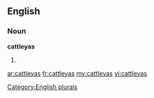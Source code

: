 ==English==

===Noun===
'''cattleyas'''

# {{plural of|[[cattleya]]}}

[[Category:English plurals]]

[[ar:cattleyas]]
[[fr:cattleyas]]
[[my:cattleyas]]
[[vi:cattleyas]]